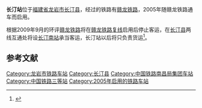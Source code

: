 {{Not|长汀镇站}}
{{Infobox China railway station
|车站名称 = 长汀站
|图片 = Changting Railway Station 2013.10.05 17-03-42.jpg
|图片介绍 = 站房
|车站名称拼音 = Changting
|英文名称 = Changting Railway Station
|车站代码 = 35116
|电报码 = CES
|拼音码 = CTI
|车站位置 = [[福建省|福建省]][[龙岩市|龙岩市]][[长汀县|长汀县]]
|坐标 = {{coord|25|49|55|N|116|20|23|E|type:landmark|display=inline,title}}
|归属=[[南昌铁路局|南昌铁路局]] 
|线路 = [[赣龙铁路|赣龙铁路]]
|车站等级 = [[三等站_(中国)|三等站]] 
|月台数目 = 
}}
'''长汀站'''位于[[福建省|福建省]][[龙岩市|龙岩市]][[长汀县|长汀县]]，经过的铁路有[[赣龙铁路|赣龙铁路]]，2005年随赣龙铁路通车而启用。

根据2009年9月的环评[[赣龙铁路|赣龙铁路]]将在[[赣龙铁路复线|赣龙铁路复线]]启用后停止客运，在[[长汀县|长汀县]]两线互通处将设[[长汀南站|长汀南站]]承当客运，长汀站以后将只负责货运<ref>{{Cite web |url=http://wenku.baidu.com/view/f2d7d302de80d4d8d15a4f82.html |title=改建铁路赣州至龙岩铁路扩能改造工程环境影响报告书（简本） |access-date=2014-06-21 |archive-date=2019-07-10 |archive-url=https://web.archive.org/web/20190710205305/https://wenku.baidu.com/view/f2d7d302de80d4d8d15a4f82.html |dead-url=no }}</ref>。

==参考文献==
{{commonscat|Changting Railway Station}}
{{reflist}}

{{赣龙铁路}}

{{DEFAULTSORT:Changting Railway Station}}
[[Category:龙岩市铁路车站|Category:龙岩市铁路车站]]
[[Category:长汀县|Category:长汀县]]
[[Category:中国铁路南昌局集团车站|Category:中国铁路南昌局集团车站]]
[[Category:中国铁路三等站|Category:中国铁路三等站]]
[[Category:2005年启用的铁路车站|Category:2005年启用的铁路车站]]
